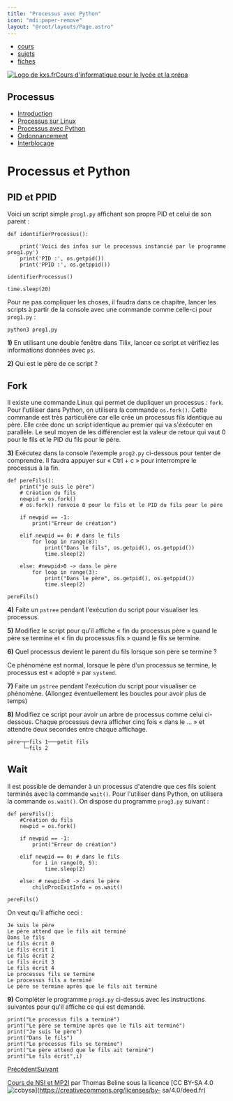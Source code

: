 ```yaml
---
title: "Processus avec Python"
icon: "mdi:paper-remove"
layout: "@root/layouts/Page.astro"
---
```


  * [cours](https://kxs.fr/cours/)
  * [sujets](https://kxs.fr/sujets/)
  * [fiches](https://kxs.fr/fiches/)

[![Logo de kxs.fr](/img/logo.svg)](https://kxs.fr/)[Cours d'informatique pour
le lycée et la prépa](https://kxs.fr/cours/)

## Processus

  * [Introduction](.)
  * [Processus sur Linux](processus-linux)
  * [Processus avec Python](processus-python)
  * [Ordonnancement](ordonnancement)
  * [Interblocage](interblocage)

# Processus et Python

## PID et PPID

Voici un script simple `prog1.py` affichant son propre PID et celui de son
parent :

    
    
    
    def identifierProcessus():
    
        print('Voici des infos sur le processus instancié par le programme prog1.py')
        print('PID :', os.getpid())
        print('PPID :', os.getppid())
    
    identifierProcessus()
    
    time.sleep(20)

Pour ne pas compliquer les choses, il faudra dans ce chapitre, lancer les
scripts à partir de la console avec une commande comme celle-ci pour
`prog1.py` :

    
    
    python3 prog1.py

**1)** En utilisant une double fenêtre dans Tilix, lancer ce script et
vérifiez les informations données avec `ps`.

**2)** Qui est le père de ce script ?

## Fork

Il existe une commande Linux qui permet de dupliquer un processus : `fork`.
Pour l'utiliser dans Python, on utilisera la commande `os.fork()`. Cette
commande est très particulière car elle crée un processus fils identique au
père. Elle crée donc un script identique au premier qui va s'éxécuter en
parallèle. Le seul moyen de les différencier est la valeur de retour qui vaut
0 pour le fils et le PID du fils pour le père.

**3)** Exécutez dans la console l'exemple `prog2.py` ci-dessous pour tenter de
comprendre. Il faudra appuyer sur « Ctrl + c » pour interrompre le processus à
la fin.

    
    
    
    def pereFils():
        print("je suis le père")
        # Création du fils
        newpid = os.fork()
        # os.fork() renvoie 0 pour le fils et le PID du fils pour le père
    
    	if newpid == -1:
            print("Erreur de création")
    
        elif newpid == 0: # dans le fils
            for loop in range(8):
                print("Dans le fils", os.getpid(), os.getppid())
                time.sleep(2)
    
        else: #newpid>0 -> dans le père
            for loop in range(3):
                print("Dans le père", os.getpid(), os.getppid())
                time.sleep(2)
    
    pereFils()

**4)** Faite un `pstree` pendant l'exécution du script pour visualiser les
processus.

**5)** Modifiez le script pour qu'il affiche « fin du processus père » quand
le père se termine et « fin du processus fils » quand le fils se termine.

**6)** Quel processus devient le parent du fils lorsque son père se termine ?

Ce phénomène est normal, lorsque le père d'un processus se termine, le
processus est « adopté » par `systemd`.

**7)** Faite un `pstree` pendant l'exécution du script pour visualiser ce
phénomène. (Allongez éventuellement les boucles pour avoir plus de temps)

**8)** Modifiez ce script pour avoir un arbre de processus comme celui ci-
dessous. Chaque processus devra afficher cinq fois « dans le … » et attendre
deux secondes entre chaque affichage.

    
    
    père─┬─fils 1───petit fils
         └─fils 2

## Wait

Il est possible de demander à un processus d'atendre que ces fils soient
terminés avec la commande `wait()`. Pour l'utiliser dans Python, on utilisera
la commande `os.wait()`. On dispose du programme `prog3.py` suivant :

    
    
    
    def pereFils():
        #Création du fils
        newpid = os.fork()
    
        if newpid == -1:
            print("Erreur de création")
    
        elif newpid == 0: # dans le fils
            for i in range(0, 5):
                time.sleep(2)
    
        else: # newpid>0 -> dans le père
            childProcExitInfo = os.wait()
    
    pereFils()

On veut qu'il affiche ceci :

    
    
    Je suis le père
    Le père attend que le fils ait terminé
    Dans le fils
    Le fils écrit 0
    Le fils écrit 1
    Le fils écrit 2
    Le fils écrit 3
    Le fils écrit 4
    Le processus fils se termine
    Le processus fils a terminé
    Le père se termine après que le fils ait terminé

**9)** Compléter le programme `prog3.py` ci-dessus avec les instructions
suivantes pour qu'il affiche ce qui est demandé.

    
    
    print("Le processus fils a terminé")
    print("Le père se termine après que le fils ait terminé")
    print("Je suis le père")
    print("Dans le fils")
    print("Le processus fils se termine")
    print("Le père attend que le fils ait terminé")
    print("Le fils écrit",i)

[Précédent](processus-linux)[Suivant](ordonnancement)

[Cours de NSI et MP2I](https://kxs.fr/cours/) par Thomas Beline sous la
licence [CC BY-SA 4.0
![ccbysa](/img/ccbysa.svg)](https://creativecommons.org/licenses/by-
sa/4.0/deed.fr)

